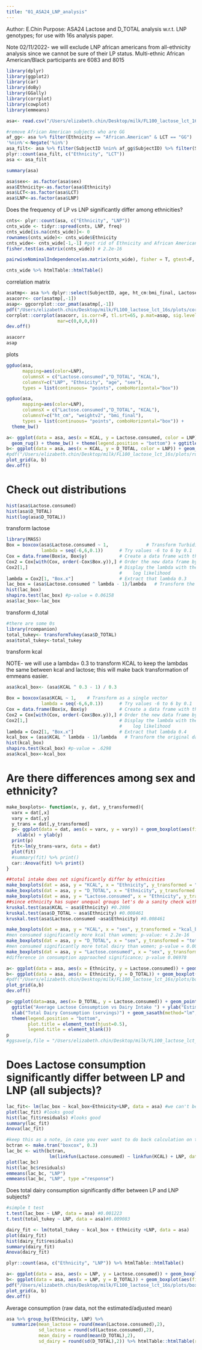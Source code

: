 ```yaml
---
title: "01_ASA24_LNP_analysis"
---
```


Author: E.Chin
Purpose: ASA24 Lactose and D_TOTAL analysis w.r.t. LNP genotypes; for use with 16s analysis paper. 

Note 02/11/2022- we will exclude LNP african americans from all-ethnicity analysis since we cannot be sure of their LP status. Multi-ethnic African American/Black participants are 6083 and 8015 

```r
library(dplyr)
library(ggplot2)
library(car)
library(doBy)
library(GGally)
library(corrplot)
library(cowplot)
library(emmeans)

asa<- read.csv("/Users/elizabeth.chin/Desktop/milk/FL100_lactose_lct_16s/data/out_asa24/03_asa24_lactose_dtotal_no_powders_lct.csv", header=T) #these are the subjects who have lactose (average over 2 or 3 recalls) estimates available from usable ASA24 recalls  

#remove African American subjects who are GG
af_gg<- asa %>% filter(Ethnicity == "African.American" & LCT == "GG")
'%nin%'<-Negate('%in%')
asa_filt<- asa %>% filter(SubjectID %nin% af_gg$SubjectID) %>% filter(SubjectID != 6083 & SubjectID != 8015)
plyr::count(asa_filt, c("Ethnicity", "LCT"))
asa <- asa_filt
```

```r
summary(asa)
```

```r
asa$sex<- as.factor(asa$sex)
asa$Ethnicity<-as.factor(asa$Ethnicity)
asa$LCT<-as.factor(asa$LCT)
asa$LNP<-as.factor(asa$LNP)
```

Does the frequency of LP vs LNP significantly differ among ethnicities? 

```r
cnts<- plyr::count(asa, c("Ethnicity", "LNP"))
cnts_wide <- tidyr::spread(cnts, LNP, freq)
cnts_wide[is.na(cnts_wide)]<- 0
rownames(cnts_wide)<- cnts_wide$Ethnicity
cnts_wide<- cnts_wide[-1,-1] #get rid of Ethnicity and African Americans since that is artificailly made to have LNP=0
fisher.test(as.matrix(cnts_wide)) # 2.2e-16

pairwiseNominalIndependence(as.matrix(cnts_wide), fisher = T, gtest=F, chisq=F, method = "fdr") %>% htmlTable::htmlTable(rnames = F)

```

```r
cnts_wide %>% htmlTable::htmlTable()
```


correlation matrix
```r
asatmp<- asa %>% dplyr::select(SubjectID, age, ht_cm:bmi_final, Lactose.consumed:KCAL)
asacorr<- cor(asatmp[,-1])
asap<- ggcorrplot::cor_pmat(asatmp[,-1])
pdf("/Users/elizabeth.chin/Desktop/milk/FL100_lactose_lct_16s/plots/corrplot_asa.pdf", height = 5, width = 6)
corrplot::corrplot(asacorr, is.corr=F, tl.srt=65, p.mat=asap, sig.level = 0.05, insig="pch",
                   mar=c(0,0,0,0))
dev.off()
```
```r
asacorr
asap
```


plots
```r

ggduo(asa, 
      mapping=aes(color=LNP),
      columnsX = c("Lactose.consumed","D_TOTAL", "KCAL"),
      columnsY=c("LNP", "Ethnicity", "age", "sex"),
      types = list(continuous= "points", comboHorizontal="box"))

ggduo(asa, 
      mapping=aes(color=LNP),
      columnsX = c("Lactose.consumed","D_TOTAL", "KCAL"),
      columnsY=c("ht_cm", "weightv2", "bmi_final"),
      types = list(continuous= "points", comboHorizontal="box")) +
  theme_bw()

```
```r
a<- ggplot(data = asa, aes(x = KCAL, y = Lactose.consumed, color = LNP)) + geom_point(aes(shape = sex), size = 2) + 
  geom_rug() + theme_bw() + theme(legend.position = "bottom") + ggtitle("Latose (g) vs KCAL")
b<- ggplot(data = asa, aes(x = KCAL, y = D_TOTAL, color = LNP)) + geom_point(aes(shape = sex), size = 2) + geom_rug() +theme_bw() + theme(legend.position = "bottom") + ggtitle("Total Dairy (cup eq.) vs KCAL")
#pdf("/Users/elizabeth.chin/Desktop/milk/FL100_lactose_lct_16s/plots/rugplot_asa.pdf", width = 7, height = 5)
plot_grid(a, b)
dev.off()
```
# Check out distributions

```r
hist(asa$Lactose.consumed)
hist(asa$D_TOTAL)
hist(log(asa$D_TOTAL))
```


transform lactose
```r
library(MASS)
Box = boxcox(asa$Lactose.consumed ~ 1,              # Transform Turbidity as a single vector
             lambda = seq(-6,6,0.1))      # Try values -6 to 6 by 0.1
Cox = data.frame(Box$x, Box$y)            # Create a data frame with the results
Cox2 = Cox[with(Cox, order(-Cox$Box.y)),] # Order the new data frame by decreasing y
Cox2[1,]                                  # Display the lambda with the greatest
                                          #    log likelihood
lambda = Cox2[1, "Box.x"]                 # Extract that lambda 0.3
lac_box = (asa$Lactose.consumed ^ lambda - 1)/lambda   # Transform the original data
hist(lac_box)
shapiro.test(lac_box) #p-value = 0.06158
asa$lac_box<-lac_box
```

transform d_total
```r
#there are some 0s 
library(rcompanion)
total_tukey<- transformTukey(asa$D_TOTAL)
asa$total_tukey<-total_tukey

```
transform kcal

NOTE- we will use a lambda= 0.3 to transform KCAL to keep the lambdas the same between kcal and lactose; this will make back transformation of emmeans easier. 

```r
asa$kcal_box<- (asa$KCAL ^ 0.3 - 1) / 0.3
```

```r
Box = boxcox(asa$KCAL ~ 1,    # Transform as a single vector
             lambda = seq(-6,6,0.1))      # Try values -6 to 6 by 0.1
Cox = data.frame(Box$x, Box$y)            # Create a data frame with the results
Cox2 = Cox[with(Cox, order(-Cox$Box.y)),] # Order the new data frame by decreasing y
Cox2[1,]                                  # Display the lambda with the greatest
                                          #    log likelihood
lambda = Cox2[1, "Box.x"]                 # Extract that lambda 0.4
kcal_box = (asa$KCAL ^ lambda - 1)/lambda   # Transform the original data
hist(kcal_box)
shapiro.test(kcal_box) #p-value = .6298
asa$kcal_box<-kcal_box
```
# Are there differences among sex and ethnicity? 

```r
make_boxplots<- function(x, y, dat, y_transformed){
  varx = dat[,x]
  vary = dat[,y]
  y_trans = dat[,y_transformed]
  p<- ggplot(data = dat, aes(x = varx, y = vary)) + geom_boxplot(aes(fill = varx), varwidth = T, notch = T) + theme_bw() +
    xlab(x) + ylab(y)
  print(p)
  fit<-lm(y_trans~varx, data = dat)
  plot(fit)
  #summary(fit) %>% print()
  car::Anova(fit) %>% print()
}

##total intake does not significantly differ by ethnicities
make_boxplots(dat = asa, y = "KCAL", x = "Ethnicity", y_transformed = "kcal_box")
make_boxplots(dat = asa, y = "D_TOTAL", x = "Ethnicity", y_transformed = "total_tukey") #0.008738
make_boxplots(dat = asa, y = "Lactose.consumed", x = "Ethnicity", y_transformed = "lac_box")#0.008545
##since ethnicity has super unequal groups let's do a sanity check with kruskal
kruskal.test(asa$KCAL ~ asa$Ethnicity) #0.2806
kruskal.test(asa$D_TOTAL ~ asa$Ethnicity) #0.008461
kruskal.test(asa$Lactose.consumed ~asa$Ethnicity) #0.008461

make_boxplots(dat = asa, y = "KCAL", x = "sex", y_transformed = "kcal_box") 
#men consumed significantly more kcal than women; p-value: < 2.2e-16
make_boxplots(dat = asa, y = "D_TOTAL", x = "sex", y_transformed = "total_tukey") 
#men consumed significantly more total dairy than women; p-value = 0.003952
make_boxplots(dat = asa, y = "Lactose.consumed", x = "sex", y_transformed = "lac_box")
#difference in consumption approached significance; p-value 0.06978
```
```r
a<- ggplot(data = asa, aes(x = Ethnicity, y = Lactose.consumed)) + geom_boxplot(aes(fill=Ethnicity)) + theme_bw() + theme(legend.position = "none", axis.text.x = element_text(angle = 45, vjust=1, hjust = 1))
b<- ggplot(data = asa, aes(x = Ethnicity, y = D_TOTAL)) + geom_boxplot(aes(fill=Ethnicity)) + theme_bw() + theme(legend.position  = "none", axis.text.x = element_text(angle = 45, vjust=1, hjust = 1))
#pdf("/Users/elizabeth.chin/Desktop/milk/FL100_lactose_lct_16s/plots/boxplot_asa_lactose_dtotal_eth.pdf", width = 7, height = 5)
plot_grid(a,b)
dev.off()
```


```r
p<-ggplot(data=asa, aes(x= D_TOTAL, y = Lactose.consumed)) + geom_point(aes(shape=sex, color = LNP), size = 2) + theme_bw() + 
  ggtitle("Average Lactose Consumption vs Dairy Intake ") + ylab("Estimated Lactose Consumption (g)") +
  xlab("Total Dairy Consumption (servings)") + geom_sasath(method="lm", se=F, col= "darkgray", linetype="dashed") + 
  theme(legend.position = "bottom", 
        plot.title = element_text(hjust=0.5),
        legend.title = element_blank())
p
#ggsave(p,file = "/Users/elizabeth.chin/Desktop/milk/FL100_lactose_lct_16s/plots/scatter_asa_lactose_dtotal.pdf", height=5, width=6, units="in", dpi=300)
```

# Does Lactose consumption significantly differ between LP and LNP (all subjects)? 

```r
lac_fit<- lm(lac_box ~ kcal_box+Ethnicity+LNP, data = asa) #we can't be sure about any LNP*Ethnicity interaction because we have taken out all GG African Americans, so we keep everything as + 
plot(lac_fit) #looks good
hist(lac_fit$residuals) #looks good
summary(lac_fit)
Anova(lac_fit)
```

```r
#keep this as a note, in case you ever want to do back calculation on the emmeans 
bctran <- make.tran("boxcox", 0.3)
lac_bc <- with(bctran, 
                lm(linkfun(Lactose.consumed) ~ linkfun(KCAL) + LNP, data = asa))
plot(lac_bc)
hist(lac_bc$residuals)
emmeans(lac_bc, "LNP")
emmeans(lac_bc, "LNP", type ="response")
```


Does total dairy consumption significantly differ between LP and LNP subjects?

```r
#simple t test
t.test(lac_box ~ LNP, data = asa) #0.001223
t.test(total_tukey ~ LNP, data = asa)#0.009083

```

```r
dairy_fit <- lm(total_tukey ~ kcal_box + Ethnicity +LNP, data = asa)
plot(dairy_fit)
hist(dairy_fit$residuals)
summary(dairy_fit)
Anova(dairy_fit)
```

```r
plyr::count(asa, c("Ethnicity", "LNP")) %>% htmlTable::htmlTable()
```

```r
a<- ggplot(data = asa, aes(x = LNP, y = Lactose.consumed)) + geom_boxplot(aes(fill = LNP), varwidth=T, notch=T ) + theme_bw() + theme(legend.position ="none")
b<- ggplot(data = asa, aes(x = LNP, y = D_TOTAL)) + geom_boxplot(aes(fill = LNP), varwidth=T, notch=T ) + theme_bw() + theme(legend.position ="none")
pdf("/Users/elizabeth.chin/Desktop/milk/FL100_lactose_lct_16s/plots/boxplots_asa_lac_dairy_lnp.pdf", width = 7, height = 5)
plot_grid(a, b)
dev.off()
```
Average consumption (raw data, not the estimated/adjusted mean)
```r
asa %>% group_by(Ethnicity, LNP) %>% 
  summarize(mean_lactose = round(mean(Lactose.consumed),2),
            sd_lactose = round(sd(Lactose.consumed),2),
            mean_dairy = round(mean(D_TOTAL),2),
            sd_dairy = round(sd(D_TOTAL),2)) %>% htmlTable::htmlTable(rnames = F)
```


